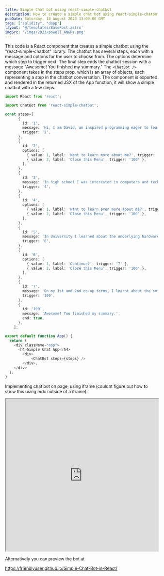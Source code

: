 ```yaml
---
title: Simple Chat bot using react-simple-chatbot
description: How to create a simple chat bot using react-simple-chatbot
pubDate: Saturday, 18 August 2023 13:00:00 GMT
tags: ["solidity", "dapp"]
layout: '@/templates/BasePost.astro'
imgSrc: '/imgs/2023/powell_ANGRY.png'
---
```


This code is a React component that creates a simple chatbot using the "react-simple-chatbot" library. The chatbot has several steps, each with a message and options for the user to choose from. The options determine which step to trigger next. The final step ends the chatbot session with a message "Awesome! You finished my summary." The `<ChatBot />` component takes in the steps prop, which is an array of objects, each representing a step in the chatbot conversation. The component is exported and rendered in the returned JSX of the App function, it will show a simple chatbot with a few steps.

```ts
import React from 'react';

import ChatBot from 'react-simple-chatbot';

const steps=[
      {
        id: '1',
        message: 'Hi, I am David, an inspired programming eager to learn more about the latest technologies.',
        trigger: '2',
      },
      {
        id: '2',
        options: [
          { value: 1, label: 'Want to learn more about me?', trigger: '3' },
          { value: 2, label: 'Close this Menu', trigger: '100' },
        ],
      },
      {
        id: '3',
        message: 'In high school I was interested in computers and technologies, so I took information technologies classes that focused on game development.',
        trigger: '4',
      },
	  {
	    id: '4',
        options: [
          { value: 1, label: 'Want to learn even more about me?', trigger: '5' },
          { value: 2, label: 'Close this Menu', trigger: '100' },
        ],
	  },
	  {
        id: '5',
        message: 'In University I learned about the underlying hardware and software that comprise computers. However, in my spare time, I learnt web development, typography (latex), and general programming knowledge.',
        trigger: '6',
      },
	  {
	    id: '6',
        options: [
          { value: 1, label: 'Continue?', trigger: '7' },
          { value: 2, label: 'Close this Menu', trigger: '100' },
        ],
	  },
	  {
        id: '7',
        message: 'On my 1st and 2nd co-op terms, I learnt about the software development lifecycle, commonly used agile tools (JIRA and Confluence), as well as scripting and data analysis. My third co-op term covered BlockChain Technologies.',
        trigger: '100',
      },
      {
        id: '100',
        message: 'Awesome! You finished my summary.',
        end: true,
      },
    ];

export default function App() {
  return (
    <div className="app">
      <h4>Simple Chat App</h4>
		<div>
			<ChatBot steps={steps} />
		</div>,
    </div>
  );
}
```

Implementing chat bot on page, using iframe (couldnt figure out how to show this using mdx outside of a iframe). 
<iframe src="https://friendlyuser.github.io/Simple-Chat-Bot-in-React"  width="100%" height="500px">
</iframe>


Alternatively you can preview the bot at 

https://friendlyuser.github.io/Simple-Chat-Bot-in-React/

